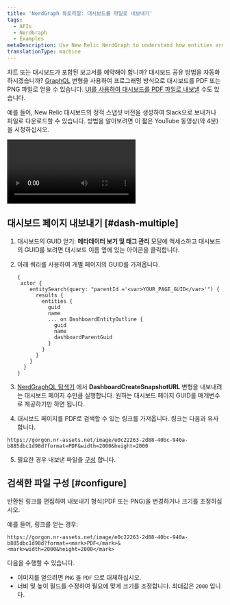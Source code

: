 ```yaml
---
title: 'NerdGraph 튜토리얼: 대시보드를 파일로 내보내기'
tags:
  - APIs
  - NerdGraph
  - Examples
metaDescription: Use New Relic NerdGraph to understand how entities are related.
translationType: machine
---
```


차트 또는 대시보드가 포함된 보고서를 예약해야 합니까? 대시보드 공유 방법을 자동화하시겠습니까? [GraphQL](/docs/apis/nerdgraph/get-started/introduction-new-relic-nerdgraph) 변형을 사용하여 프로그래밍 방식으로 대시보드를 PDF 또는 PNG 파일로 얻을 수 있습니다. [UI를 사용하여 대시보드를 PDF 파일로 내보낼](/docs/dashboards/manage-your-dashboard/manage-your-dashboard#dash-export) 수도 있습니다.

예를 들어, New Relic 대시보드의 정적 스냅샷 버전을 생성하여 Slack으로 보내거나 파일로 다운로드할 수 있습니다. 방법을 알아보려면 이 짧은 YouTube 동영상(약 4분)을 시청하십시오.

<Video
  id="v5vBGV2Yy_0"
  type="youtube"
/>

## 대시보드 페이지 내보내기 [#dash-multiple]

1. 대시보드의 GUID 얻기: <Icon name="fe-tag"/>**메타데이터 보기 및 태그 관리** 모달에 액세스하고 대시보드의 GUID를 보려면 대시보드 이름 옆에 있는 아이콘을 클릭합니다.

2. 아래 쿼리를 사용하여 개별 페이지의 GUID를 가져옵니다.

   ```
   {
    actor {
       entitySearch(query: "parentId ='<var>YOUR_PAGE_GUID</var>'") {
         results {
           entities {
             guid
             name
             ... on DashboardEntityOutline {
               guid
               name
               dashboardParentGuid
             }
           }
         }
       }
     }
   }
   ```

3. [NerdGraphQL 탐색기](https://api.newrelic.com/graphiql) 에서 **DashboardCreateSnapshotURL** 변형을 내보내려는 대시보드 페이지 수만큼 실행합니다. 원하는 대시보드 페이지 GUID를 매개변수로 제공하기만 하면 됩니다.

4. 대시보드 페이지를 PDF로 검색할 수 있는 링크를 가져옵니다. 링크는 다음과 유사합니다.

```
https://gorgon.nr-assets.net/image/e0c22263-2d88-40bc-940a-b885dbc1d98d?format=PDF&width=2000&height=2000
```

5. 필요한 경우 내보낸 파일을 [구성](#configure) 합니다.

## 검색한 파일 구성 [#configure]

반환된 링크를 편집하여 내보내기 형식(PDF 또는 PNG)을 변경하거나 크기를 조정하십시오.

예를 들어, 링크를 얻는 경우:

```
https://gorgon.nr-assets.net/image/e0c22263-2d88-40bc-940a-b885dbc1d98d?format=<mark>PDF</mark>&<mark>width=2000&height=2000</mark>
```

다음을 수행할 수 있습니다.

* 이미지를 얻으려면 `PNG` 을 `PDF` 으로 대체하십시오.
* 너비 및 높이 필드를 수정하여 필요에 맞게 크기를 조정합니다. 최대값은 `2000` 입니다.